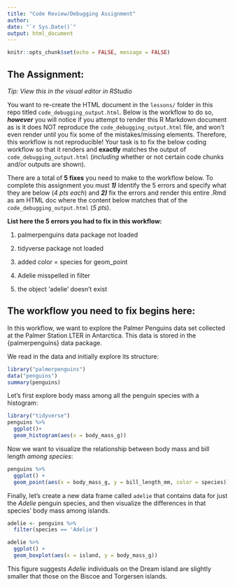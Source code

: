 ```yaml
---
title: "Code Review/Debugging Assignment"
author: 
date: "`r Sys.Date()`"
output: html_document
---
```


```r
knitr::opts_chunk$set(echo = FALSE, message = FALSE)
```

## The Assignment:

*Tip: View this in the visual editor in RStudio*

You want to re-create the HTML document in the `lessons/` folder in this repo titled `code_debugging_output.html`. Below is the workflow to do so, ***however*** you will notice if you attempt to render this R Markdown document as is it does NOT reproduce the `code_debugging_output.html` file, and won't even render until you fix some of the mistakes/missing elements. Therefore, this workflow is not reproducible! Your task is to fix the below coding workflow so that it renders and **exactly** matches the output of `code_debugging_output.html` (*including* whether or not certain code chunks and/or outputs are shown).

There are a total of **5 fixes** you need to make to the workflow below. To complete this assignment you must ***1)*** Identify the 5 errors and specify what they are below (*4 pts each*) and ***2)*** fix the errors and render this entire .Rmd as am HTML doc where the content below matches that of the `code_debugging_output.html` (*5 pts*).

**List here the 5 errors you had to fix in this workflow:**

1.  palmerpenguins data package not loaded

2.  tidyverse package not loaded

3.  added color = species for geom_point

4.  Adelie misspelled in filter

5.  the object 'adelie' doesn't exist

## The workflow you need to fix begins here:

In this workflow, we want to explore the Palmer Penguins data set collected at the Palmer Station LTER in Antarctica. This data is stored in the {palmerpenguins} data package.

We read in the data and initially explore its structure:

```r
library("palmerpenguins")
data("penguins")
summary(penguins)
```

Let's first explore body mass among all the penguin species with a histogram:

```r
library("tidyverse")
penguins %>% 
  ggplot()+
  geom_histogram(aes(x = body_mass_g))
```

Now we want to visualize the relationship between body mass and bill length *among species*:

```r
penguins %>%
  ggplot() +
  geom_point(aes(x = body_mass_g, y = bill_length_mm, color = species))
```

Finally, let's create a new data frame called `adelie` that contains data for just the *Adelie* penguin species, and then visualize the differences in that species' body mass among islands.

```r
adelie <- penguins %>% 
  filter(species == 'Adelie')
```

```r
adelie %>% 
  ggplot() +
  geom_boxplot(aes(x = island, y = body_mass_g))
```

This figure suggests *Adelie* individuals on the Dream island are slightly smaller that those on the Biscoe and Torgersen islands.
